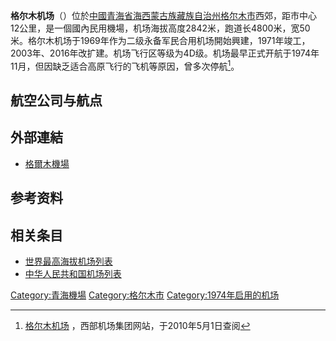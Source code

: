 {{Infobox Airport
| airport_name = 格尔木机场
| nativename = {{lang|en|Golmud Airport}}
| nativename-r = ''Gé'ěrmù Jīchǎng''
| photo =
| type = 軍民合用
| run by =
| city-served = [[格爾木市|格爾木市]]
| location = [[中國|中國]][[青海省|青海省]][[海西蒙古族藏族自治州|海西蒙古族藏族自治州]][[格爾木市|格爾木市]]
| coordinates_region = CN-63
| opened = 1974年
| elevation-m = 2842
| IATA = GOQ
| ICAO = ZLGM
| coordinates= {{Coord|36|24|02.2|N|94|47|10.0|E}}
| r1-number  = 09/27
| r1-length-f = 15748
| r1-length-m = 4800
| r1-surface  = 混凝土
}}

'''格尔木机场'''（{{airport codes|GOQ|ZLGM}}）位於[[中國|中國]][[青海省|青海省]][[海西蒙古族藏族自治州|海西蒙古族藏族自治州]][[格尔木市|格尔木市]]西郊，距市中心12公里，是一個國內民用機場，机场海拔高度2842米，跑道长4800米，宽50米。格尔木机场于1969年作为二级永备军民合用机场開始興建，1971年竣工，2003年、2016年改扩建。机场飞行区等级为4D级。机场最早正式开航于1974年11月，但因缺乏适合高原飞行的飞机等原因，曾多次停航<ref>[http://www.westaport.com/nr.asp?leaf_id=85 格尔木机场] {{webarchive|url=https://web.archive.org/web/20100726050620/http://www.westaport.com/nr.asp?leaf_id=85 |date=2010-07-26 }}，西部机场集团网站，于2010年5月1日查阅</ref>。

==航空公司与航点==
{{Airport-dest-list
| [[中国东方航空|中国东方航空]]| [[西宁曹家堡机场|西宁]]、[[西安咸阳国际机场|西安]]
| [[西藏航空|西藏航空]]| [[西宁曹家堡机场|西宁]]、[[西宁曹家堡机场|西宁]]-[[北京首都國際機場|北京首都]]
| [[中國西部航空|中國西部航空]]| [[拉萨贡嘎机场|拉萨]]、[[郑州新郑国际机场|郑州]]
}}

==外部連結==
*[https://web.archive.org/web/20080403050536/http://www.xxia.com/s_index.asp?node_id=36 格爾木機場]

==参考资料==
{{reflist}}

==相关条目==
* [[世界最高海拔机场列表|世界最高海拔机场列表]]
* [[中华人民共和国机场列表|中华人民共和国机场列表]]

{{中华人民共和国机场}}

[[Category:青海機場|Category:青海機場]]
[[Category:格尔木市|Category:格尔木市]]
[[Category:1974年启用的机场|Category:1974年启用的机场]]